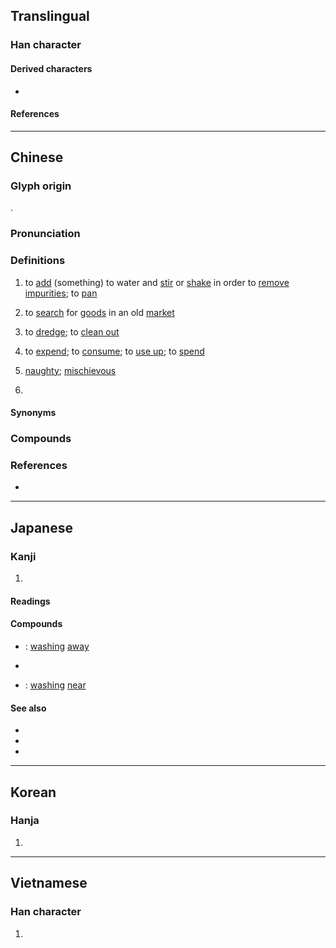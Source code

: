 {{character info}}
==Translingual==

===Han character===
{{Han char|rn=85|rad=水|as=08|sn=11|four=37120|canj=EPOU|ids=⿰氵匋}}

====Derived characters====
* {{l|mul|[[𬞇]]}}

====References====
{{Han ref|kx=0629.300|dkj=17642|dj=1032.030|hdz=31656.060|uh=6DD8}}

----

==Chinese==
{{zh-forms}}

===Glyph origin===
{{Han etym}}
{{Han compound|水|alt1=氵|匋|c1=s|t1=water|c2=p|ls=psc}}.

===Pronunciation===
{{zh-pron
|m=táo
|m-s=
|c=tou4
|c-t=
|g=
|h=pfs=thò
|j=
|mb=
|md=
|mn=tô/qz:tô͘
|mn-t=tao5/do5
|mn-t_note=tao5 - literary; do5 - vernacular
|w=
|x=
|oc=y
|cat=v,a,pn
}}

===Definitions===
{{zh-hanzi}}

# to [[add]] (something) to water and [[stir]] or [[shake]] in order to [[remove]] [[impurity|impurities]]; to [[pan]]
#: {{zh-x|淘金|to pan for gold}}
#: {{zh-x|淘汰|to eliminate; to weed out}}
# {{lb|zh|dialectal}} to [[search]] for [[goods]] in an old [[market]]
#: {{zh-x|淘 舊書|to search and buy old books}}
# to [[dredge]]; to [[clean out]]
#: {{zh-x|淘井|to dredge a well}}
# to [[expend]]; to [[consume]]; to [[use up]]; to [[spend]]
# {{lb|zh|dialectal}} [[naughty]]; [[mischievous]]
#: {{zh-x|淘氣|naughty; mischievous}}
#: {{zh-x|這 孩子{zi} 淘 得{de} 很！|This kid is very '''naughty'''!|M-UIB}}
# {{surname|zh}}

====Synonyms====
{{zh-dial|頑皮}}

===Compounds===
{{zh-der|不淘神|冷淘|單淘汰|天然淘汰|扒街淘空|沙裡淘金|活淘氣|浪淘沙|浪淘淘|淘井|淘古井|淘寫|淘換|淘氣|淘氣憨頑|淘氣鬼|淘汰|淘汰賽|淘沙|淘河|淘洗|淘淘|淘淥|淘漉|淘澄|淘澄飛跌|淘瀉|淘真|淘神|淘空|淘籮|淘米|淘虛|淘選作用|淘金|淘金夢|淘金客|淘閒氣|淘鹽|瞎淘淘|自然淘汰|閑淘氣|淘去}}

===References===
* {{R:yue:Hanzi}}

----

==Japanese==

===Kanji===
{{ja-kanji|grade=|rs=水08}}

# {{rfdef|ja|sort=水08}}

====Readings====
{{ja-readings
|goon=どう
|kanon=とう
|kun=ゆ-る, よな-ぐ, よな-げる
}}

====Compounds====
{{der-top|Compounds}}
* {{ja-r|淘去|とうきょ}}: [[washing]] [[away]]
* {{ja-r|淘汰|とうた}}
* {{ja-r|淘来|とうらい}}: [[washing]] [[near]]
{{der-bottom}}

====See also====
* {{ja-r|淘る|ゆる}}
* {{ja-r|淘ぐ|よなぐ}}
* {{ja-r|淘げる|よなげる}}

----

==Korean==

===Hanja===
{{ko-hanja|hangeul=도|eumhun=|rv=do|mr=to|y=to}}

# {{rfdef|ko|sort=水08}}

----

==Vietnamese==

===Han character===
{{vi-readings|reading=đào, rào|rs=水08}}

# {{rfdef|vi|sort=水08}}